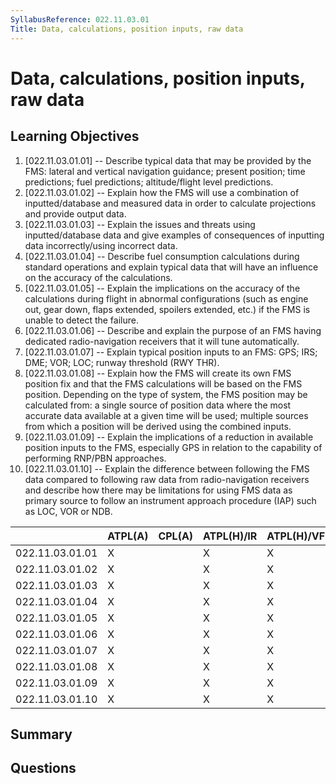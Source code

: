 ```yaml
---
SyllabusReference: 022.11.03.01
Title: Data, calculations, position inputs, raw data
---
```


# Data, calculations, position inputs, raw data

## Learning Objectives

1. [022.11.03.01.01] -- Describe typical data that may be provided by the FMS:
   lateral and vertical navigation guidance; present position; time predictions;
   fuel predictions; altitude/flight level predictions.
2. [022.11.03.01.02] -- Explain how the FMS will use a combination of
   inputted/database and measured data in order to calculate projections and
   provide output data.
3. [022.11.03.01.03] -- Explain the issues and threats using inputted/database
   data and give examples of consequences of inputting data incorrectly/using
   incorrect data.
4. [022.11.03.01.04] -- Describe fuel consumption calculations during standard
   operations and explain typical data that will have an influence on the
   accuracy of the calculations.
5. [022.11.03.01.05] -- Explain the implications on the accuracy of the
   calculations during flight in abnormal configurations (such as engine out,
   gear down, flaps extended, spoilers extended, etc.) if the FMS is unable to
   detect the failure.
6. [022.11.03.01.06] -- Describe and explain the purpose of an FMS having
   dedicated radio-navigation receivers that it will tune automatically.
7. [022.11.03.01.07] -- Explain typical position inputs to an FMS: GPS; IRS;
   DME; VOR; LOC; runway threshold (RWY THR).
8. [022.11.03.01.08] -- Explain how the FMS will create its own FMS position fix
   and that the FMS calculations will be based on the FMS position. Depending on
   the type of system, the FMS position may be calculated from: a single source
   of position data where the most accurate data available at a given time will
   be used; multiple sources from which a position will be derived using the
   combined inputs.
9. [022.11.03.01.09] -- Explain the implications of a reduction in available
   position inputs to the FMS, especially GPS in relation to the capability of
   performing RNP/PBN approaches.
10. [022.11.03.01.10] -- Explain the difference between following the FMS data
    compared to following raw data from radio-navigation receivers and describe
    how there may be limitations for using FMS data as primary source to follow
    an instrument approach procedure (IAP) such as LOC, VOR or NDB.

|                 | ATPL(A) | CPL(A) | ATPL(H)/IR | ATPL(H)/VFR | CPL(H) | IR  | CBIR(A) |
| --------------- | ------- | ------ | ---------- | ----------- | ------ | --- | ------- |
| 022.11.03.01.01 | X       |        | X          | X           |        | X   |         |
| 022.11.03.01.02 | X       |        | X          | X           |        | X   |         |
| 022.11.03.01.03 | X       |        | X          | X           |        | X   |         |
| 022.11.03.01.04 | X       |        | X          | X           |        |     |         |
| 022.11.03.01.05 | X       |        | X          | X           |        |     |         |
| 022.11.03.01.06 | X       |        | X          | X           |        |     |         |
| 022.11.03.01.07 | X       |        | X          | X           |        |     | X       |
| 022.11.03.01.08 | X       |        | X          | X           |        |     |         |
| 022.11.03.01.09 | X       |        | X          | X           |        |     |         |
| 022.11.03.01.10 | X       |        | X          | X           |        | X   |         |

## Summary

## Questions
